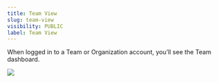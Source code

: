 ```yaml
---
title: Team View
slug: team-view
visibility: PUBLIC
label: Team View
---
```

When logged in to a Team or Organization account, you’ll see the Team dashboard.

![](https://files.readme.io/fb93b0d-Team-view-header.png)
